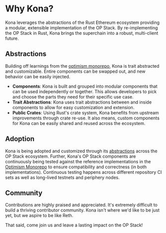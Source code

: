 
# Why Kona?

Kona leverages the abstractions of the Rust Ethereum ecosystem
providing a modular, extensible implementation of the OP Stack.
By re-implementing the OP Stack in Rust, Kona brings the
superchain into a robust, multi-client future.

## Abstractions

Building off learnings from the [optimism monorepo][optimism], Kona
is trait abstracted and customizable. Entire components can be swapped
out, and new behavior can be easily injected.

- **Components**: Kona is built and grouped into modular components
   that can be used independently or together. This allows developers to
   pick and choose the parts they need for their specific use case.
- **Trait Abstractions**: Kona uses trait abstractions between and inside
   components to allow for easy customization and extension.
- **Public Crates**: Using Rust's crate system, Kona benefits from upstream
   improvements through crate re-use. It also means, custom components for
   Kona can be easily shared and reused across the ecosystem.


## Adoption

Kona is being adopted and customized through its [abstractions](#abstractions)
across the OP Stack ecosystem. Further, Kona's OP Stack components are
continuously being tested against the reference implementations in the
[Optimism Monorepo][optimism] to ensure compatibility and correctness
(in both implementations). Continuous testing happens across different
repository CI sets as well as long-lived testnets and periphery nodes.


## Community

Contributions are highly praised and appreciated. It's extremely difficult
to build a thriving contributor community. Kona isn't where we'd like to be
just yet, but we aspire to be like Reth.

That said, come join us and leave a lasting impact on the OP Stack!


[optimism]: https://github.com/ethereum-optimism/optimism
